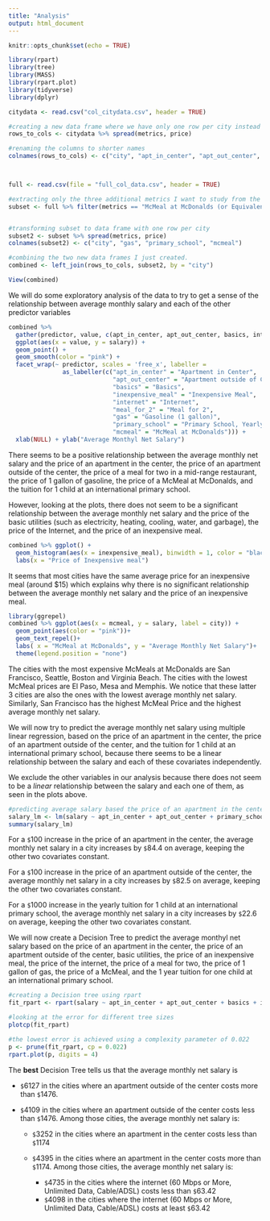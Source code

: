 ```yaml
---
title: "Analysis"
output: html_document
---
```


```r
knitr::opts_chunk$set(echo = TRUE)
```

```r
library(rpart)
library(tree)
library(MASS)
library(rpart.plot)
library(tidyverse)
library(dplyr)

citydata <- read.csv("col_citydata.csv", header = TRUE)

#creating a new data frame where we have only one row per city instead of multiple city rows
rows_to_cols <- citydata %>% spread(metrics, price) 

#renaming the columns to shorter names
colnames(rows_to_cols) <- c("city", "apt_in_center", "apt_out_center", "salary", "basics", "internet", "meal_for_2", "inexpensive_meal")



full <- read.csv(file = "full_col_data.csv", header = TRUE)

#extracting only the three additional metrics I want to study from the full data frame
subset <- full %>% filter(metrics == "McMeal at McDonalds (or Equivalent Combo Meal)" | metrics == "Gasoline (1 gallon)" | metrics == "International Primary School, Yearly for 1 Child")


#transforming subset to data frame with one row per city
subset2 <- subset %>% spread(metrics, price)
colnames(subset2) <- c("city", "gas", "primary_school", "mcmeal")

#combining the two new data frames I just created. 
combined <- left_join(rows_to_cols, subset2, by = "city")

View(combined)

```

We will do some exploratory analysis of the data to try to get a sense of the relationship between average monthly salary and each of the other predictor variables
```r
combined %>% 
  gather(predictor, value, c(apt_in_center, apt_out_center, basics, internet, meal_for_2, inexpensive_meal, gas, primary_school, mcmeal)) %>% 
  ggplot(aes(x = value, y = salary)) + 
  geom_point() + 
  geom_smooth(color = "pink") +
  facet_wrap(~ predictor, scales = 'free_x', labeller = 
               as_labeller(c("apt_in_center" = "Apartment in Center", 
                             "apt_out_center" = "Apartment outside of Center", 
                             "basics" = "Basics", 
                             "inexpensive_meal" = "Inexpensive Meal",
                             "internet" = "Internet",
                             "meal_for_2" = "Meal for 2",
                             "gas" = "Gasoline (1 gallon)",
                             "primary_school" = "Primary School, Yearly for 1 Child",
                             "mcmeal" = "McMeal at McDonalds"))) + 
  xlab(NULL) + ylab("Average Monthyl Net Salary")
```
There seems to be a positive relationship between the average monthly net salary and the price of an apartment in the center, the price of an apartment outside of the center, the price of a meal for two in a mid-range restaurant, the price of 1 gallon of gasoline, the price of a McMeal at McDonalds, and the tuition for 1 child at an international primary school.

However, looking at the plots, there does not seem to be a significant relationship between the average monthly net salary and the price of the basic utilities (such as electricity, heating, cooling, water, and garbage), the price of the Internet, and the price of an inexpensive meal. 

```r
combined %>% ggplot() + 
  geom_histogram(aes(x = inexpensive_meal), binwidth = 1, color = "black", fill = "pink") + 
  labs(x = "Price of Inexpensive meal") 
```
It seems that most cities have the same average price for an inexpensive meal (around $15) which explains why there is no significant relationship between the average monthly net salary and the price of an inexpensive meal.

```r
library(ggrepel)
combined %>% ggplot(aes(x = mcmeal, y = salary, label = city)) +
  geom_point(aes(color = "pink"))+
  geom_text_repel()+
  labs( x = "McMeal at McDonalds", y = "Average Monthly Net Salary")+
  theme(legend.position = "none")

```
The cities with the most expensive McMeals at McDonalds are San Francisco, Seattle, Boston and Virginia Beach. The cities with the lowest McMeal prices are El Paso, Mesa and Memphis. We notice that these latter 3 cities are also the ones with the lowest average monthly net salary. Similarly, San Francisco has the highest McMeal Price and the highest average monthly net salary. 


We will now try to predict the average monthly net salary using multiple linear regression, based on the price of an apartment in the center, the price of an apartment outside of the center, and the tuition for 1 child at an international primary school, because there seems to be a linear relationship between the salary and each of these covariates independently.

We exclude the other variables in our analysis because there does not seem to be a *linear* relationship between the salary and each one of them, as seen in the plots above.

```r

#predicting average salary based the price of an apartment in the center, the price of an apartment outside of the center, and the tuition for 1 child at an international primary school
salary_lm <- lm(salary ~ apt_in_center + apt_out_center + primary_school, data = combined)
summary(salary_lm)

```
For a `$`100 increase in the price of an apartment in the center, the average monthly net salary in a city increases by `$`84.4 on average, keeping the other two covariates constant.

For a `$`100 increase in the price of an apartment outside of the center, the average monthly net salary in a city increases by `$`82.5 on average, keeping the other two covariates constant. 

For a `$`1000 increase in the yearly tuition for 1 child at an international primary school, the average monthly net salary in a city increases by `$`22.6 on average, keeping the other two covariates constant.


We will now create a Decision Tree to predict the average monthyl net salary based on the price of an apartment in the center, the price of an apartment outside of the center, basic utilities, the price of an inexpensive meal, the price of the internet, the price of a meal for two, the price of 1 gallon of gas, the price of a McMeal, and the 1 year tuition for one child at an international primary school.
```r
#creating a Decision tree using rpart
fit_rpart <- rpart(salary ~ apt_in_center + apt_out_center + basics + inexpensive_meal + internet + meal_for_2 + gas + mcmeal + primary_school, data = combined) 

#looking at the error for different tree sizes 
plotcp(fit_rpart)

#the lowest error is achieved using a complexity parameter of 0.022
p <- prune(fit_rpart, cp = 0.022)
rpart.plot(p, digits = 4)
```
The __best__ Decision Tree tells us that the average monthly net salary is 

* `$`6127 in the cities where an apartment outside of the center costs more than `$`1476.
* `$`4109 in the cities where an apartment outside of the center costs less than `$`1476. Among those cities, the average monthly net salary is: 

    - `$`3252 in the cities where an apartment in the center costs less than `$`1174 
    - `$`4395 in the cities where an apartment in the center costs more than `$`1174. Among those cities, the average monthly net salary is:
    
        - `$`4735 in the cities where the internet (60 Mbps or More, Unlimited Data, Cable/ADSL) costs less than `$`63.42 
        - `$`4098 in the cities where the internet (60 Mbps or More, Unlimited Data, Cable/ADSL) costs at least `$`63.42


